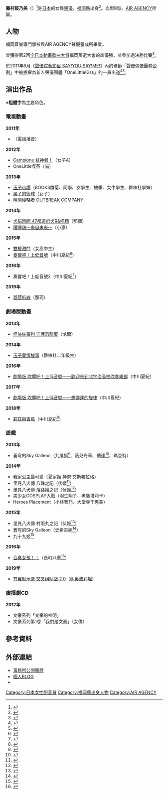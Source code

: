 {{配音員
|姓名 = 藤村鼓乃美
|圖片 = 
|圖片尺寸 = 
|圖片簡介 = 
|原名 = 
|外文名 = 藤村鼓乃美
|外文 = 日文
|羅馬拼音 =
|英文名 = 
|暱稱 = {{lang|ja|ニャー}}
|其他藝名 = 
|國籍 =
|民族 =
|籍貫 = 
|出生地= {{JPN}}[[福岡縣|福岡縣]]
|生年= 1987
|生月= 11
|生日= 20
|歿年= 
|歿月= 
|歿日= 
|逝世日期 = 
|逝世地點 = 
|職業 = 
|三圍 = 
|教育程度 = 
|宗教信仰 =
|配偶 = 
|兒女 = 
|父母 = 
|出身地 = 
|出道作 = 
|代表作 = 
|活動時期 = 2009年－
|活躍年代 = 
|唱片公司 =
|所屬 = [[AIR_AGENCY|AIR AGENCY]]
|網站 = 
|相關團體 =
|module= {{Japanese|embed=yes|japanese=藤村 鼓乃美|kana=ふじむら このみ|romaji=Fujimura Konomi}}
}}
'''藤村鼓乃美'''（{{bd|1987年|11月20日|catIdx=Fujimura Konomi}}）<ref>{{Cite web |url=http://talent.yahoo.co.jp/pf/detail/pp516317 |title=藤村鼓乃美 |work=Yahoo!檢索（人物） |publisher=Yahoo |accessdate=2016-06-11 |deadurl=yes |archiveurl=https://web.archive.org/web/20160303175408/http://talent.yahoo.co.jp/pf/detail/pp516317 |archivedate=2016-03-03 }}</ref>是[[日本|日本]]的女性[[聲優|聲優]]，[[福岡縣|福岡縣]]出身<ref name="profile">{{Cite web|url=http://www.air-agency.co.jp/talent/fujimura.html|title=所属タレント|publisher=AIR AGENCY 官網|accessdate=2015-06-11|archive-date=2015-06-16|archive-url=https://web.archive.org/web/20150616083851/http://www.air-agency.co.jp/talent/fujimura.html|dead-url=no}}</ref>。血型B型。[[AIR_AGENCY|AIR AGENCY]]所屬。

== 人物 ==
福岡音樂專門學校與AIR AGENCY聲優養成所畢業。

曾獲得第2回[[全日本動畫歌曲大賞|全日本動畫歌曲大賞]]福岡預選大會的準優勝，並參加過決勝比賽<ref>{{Cite web|publisher=[[ジュピターテレコム|ジュピターテレコム]]|url=http://www.jcom.co.jp/var/rev0/0005/8884/20080922_ja.pdf|title=J:COM×アニマックス「第2回 全日本アニソングランプリ」|accessdate=2012-06-23}}{{dead link|date=2018年1月 |bot=InternetArchiveBot |fix-attempted=yes }}</ref>。

於2011年8月《[[聲優綜藝節目_SAY!YOU!SAY!ME!|聲優綜藝節目 SAY!YOU!SAY!ME!]]》內的環節「聲優偶像團體企劃」中被拔擢為新人聲優團體「OneLittleKiss」的一員出道<ref>{{Cite web|publisher=リッスンジャパン|date=2012年3月29日|url=http://listen.jp/store/musicnews_38182_all.htm|title=新人声優ユニット“ワンリルキス”1stシングル発売決定！|accessdate=2012-06-23|deadurl=yes|archiveurl=https://web.archive.org/web/20130520100155/http://listen.jp/store/musicnews_38182_all.htm|archivedate=2013年5月20日}}</ref><ref>{{Cite web|publisher=[[ナタリー_(ニュースサイト)|ナタリー]]|date=2012年4月3日|url=http://natalie.mu/music/news/67196|title=サニーデイ田中貴プロデュース声優アイドルユニットデビュー|accessdate=2012-06-23|archive-date=2012-04-06|archive-url=https://web.archive.org/web/20120406071716/http://natalie.mu/music/news/67196|dead-url=no}}</ref>。

== 演出作品 ==
※'''粗體字'''為主要角色。
=== 電視動畫 ===
'''2011年'''
* {{lang|ja|のらのらの〜ら}}（電話播音）
'''2012年'''
* [[Campione_弒神者！|Campione 弒神者！]]（女子A）
* OneLittle喫茶（喵）
'''2013年'''
* [[玉子市場|玉子市場]]（BOOKS雛菊、同學、女學生、柚季、女中學生、舞棒社學妹）
* [[黑子的籃球|黑子的籃球]]（女子）
* [[萌萌侵略者_OUTBREAK_COMPANY|萌萌侵略者 OUTBREAK COMPANY]]
'''2014年'''
* [[犬貓時間_47都道府犬R&喵麵|犬貓時間 47都道府犬R&喵麵]]（那個）
* [[噗嗶啵～來自未來～|噗嗶啵～來自未來～]]（小惠）
'''2015年'''
* [[雙槍激鬥|雙槍激鬥]]（女高中生）
* [[奏響吧！上低音號～歡迎加入北宇治高中管樂團～|奏響吧！上低音號]]（中川夏紀<ref>{{Cite web |url=http://anime-eupho.com/staffcast/ |title=STAFF/CAST |work=TVアニメ『響け！ユーフォニアム』公式サイト |accessdate=2015-03-13 |deadurl=yes |archiveurl=https://web.archive.org/web/20150315003144/http://anime-eupho.com/staffcast/ |archivedate=2015-03-15 }}</ref>）
'''2016年'''
* 奏響吧！上低音號2（中川夏紀<ref>{{Cite web|work=『劇場版 響け！ユーフォニアム～北宇治高校吹奏楽部へようこそ～』公式サイト|url=http://anime-eupho.com/2nd/cast/|title=Cast -第2期-|accessdate=2016-06-04|deadurl=yes|archiveurl=https://web.archive.org/web/20160606142352/http://anime-eupho.com/2nd/cast/|archivedate=2016-06-06}}</ref>）
'''2019年'''
* [[碧藍航線|碧藍航線]]（那珂）

=== 劇場版動畫 ===
'''2013年'''
* [[怪俠佐羅利|怪俠佐羅利 守護恐龍蛋]]（戈爾）
'''2014年'''
* [[玉子市場|玉子愛情故事]]（舞棒社二年級生）

'''2016年'''

* [[奏響吧！上低音號～歡迎加入北宇治高中管樂團～|劇場版 吹響吧！上低音號——歡迎來到北宇治高校吹奏樂部]]（中川夏紀）

'''2017年'''

* [[奏響吧！上低音號～歡迎加入北宇治高中管樂團～|劇場版 吹響吧！上低音號——想傳達的旋律]]（中川夏紀）

'''2018年'''

*[[奏響吧！上低音號～歡迎加入北宇治高中管樂團～|莉茲與青鳥]]（中川夏紀<ref>{{Cite web|title=登場人物|url=http://liz-bluebird.com/|accessdate=2018-05-09|publisher=リズと青い鳥|language=ja|archive-date=2018-05-10|archive-url=https://web.archive.org/web/20180510212125/http://liz-bluebird.com/|dead-url=no}}</ref>）

=== 遊戲 ===
'''2013年'''
* 蒼穹的Sky Galleon（九尾狐<ref>{{Cite web|publisher=ジー・モード|url=http://skygalleon.jp/welkin/cast.html|title=蒼穹のスカイガレオン Official Site|accessdate=2013-03-16|deadurl=yes|archiveurl=https://web.archive.org/web/20130604132416/http://skygalleon.jp/welkin/cast.html|archivedate=2013-06-04}}</ref>、薇兒丹蒂、蘭達<ref>{{Cite web |url=https://twitter.com/one_little_kiss/status/383052049035706368 |title=ワンリルキス公式Twitterの発言（2013年9月26日）より |accessdate=2016年6月10日 |archive-date=2014年1月11日 |archive-url=https://web.archive.org/web/20140111182814/https://twitter.com/one_little_kiss/status/383052049035706368 |dead-url=no }}</ref>、瑪亞特）
'''2014年'''
* 我家公主最可愛（夏家姬 神奈·艾斯弗拉格）
* 里見八犬傳 八珠之記（伏姬<ref>{{Cite journal|date=9|journal=[[B's-LOG|B's-LOG]]2013年11月號|title=キャラクター|pages=|author=|year=2013|publisher=[[エンターブレイン|エンターブレイン]]}}</ref>）
* 里見八犬傳 濱路姬之記（伏姬<ref>{{Cite journal|journal=[[B's-LOG|B's-LOG]]|issue=2014年6月號|title=キャラクター|publisher=[[エンターブレイン|エンターブレイン]]|date=2014-04-19}}</ref>）
* 美少女COSPLAY大戰（羽生翔子、老鷹塔莉卡）
* Heroes Placement（小林智乃、大堂寺千惠美）
'''2015年'''
* 里見八犬傳 村雨丸之記（伏姬<ref>{{Cite web|url=http://quinrose.com/game/satomi_3/character.html#11|title=キャラクター|publisher=Quin Rose|accessdate=2015-03-25|deadurl=yes|archiveurl=https://web.archive.org/web/20150929042059/http://quinrose.com/game/satomi_3/character.html#11|archivedate=2015-09-29}}</ref>）
* 蒼穹的Sky Galleon（史希吉妮<ref>{{Cite web|publisher=AIR AGENCY|title=スマートフォンアプリ「蒼穹のスカイガレオン」第10弾カードパック「日本 開闢之刻」（シーズン2）に弊社役者が出演しています。|url=http://www.air-agency.co.jp/actor/20150825_1596|accessdate=2015-09-02|archive-date=2020-12-04|archive-url=https://web.archive.org/web/20201204044729/https://www.air-agency.co.jp/actor/20150825_1596|dead-url=no}}</ref>）
* 九十九姬<ref>{{Cite web|url=http://www.air-agency.co.jp/index.php|title=【出演情報】前田玲奈・藤村鼓乃美・村上麻衣がオンラインゲーム「九十九姫」に出演しております。公式サイトではフォロワー募集イベントも開催中！詳細はこちら|publisher=twitter|accessdate=2015-03-25|deadurl=yes|archiveurl=https://web.archive.org/web/20150402100017/http://www.air-agency.co.jp/index.php|archivedate=2015-04-02}}</ref>
'''2016年'''
* [[合奏女孩！|合奏女孩！！]]（長町八重<ref>{{Cite web|publisher=Happy Elements|url=http://kimisaki.happyelements.co.jp/charactor/|title=生徒一覧|work=あんさんぶるガールズ!!|accessdate=2016-01-16|archive-url=https://web.archive.org/web/20160406040614/http://kimisaki.happyelements.co.jp/charactor/|archive-date=2016-04-06|dead-url=yes}}</ref>）

'''2019年'''
* [[苍翼默示录：交叉组队战|苍翼默示录 交叉组队战 2.0]]（[[RWBY|妮奥波莉坦]]）

=== 廣播劇CD ===
''' 2012年 '''
* 文豪系列「文豪的神明」
* 文豪系列第1卷「我們是文豪」（女僕）

== 參考資料 ==
{{Reflist|2}}

== 外部連結 ==
* [http://www.air-agency.co.jp/talent/fujimura.html 事務所公開簡歷] {{Wayback|url=http://www.air-agency.co.jp/talent/fujimura.html |date=20150616083851 }}{{ja icon}}
* [http://ameblo.jp/2yaos/ 個人BLOG] {{Wayback|url=http://ameblo.jp/2yaos/ |date=20201026220110 }}{{ja icon}}
* {{Twitter|Necono3}}{{ja icon}}

{{AIR AGENCY}}
{{DEFAULTSORT:Fujimura Konomi}}
[[Category:日本女性配音員|Category:日本女性配音員]]
[[Category:福岡縣出身人物|Category:福岡縣出身人物]]
[[Category:AIR_AGENCY|Category:AIR AGENCY]]